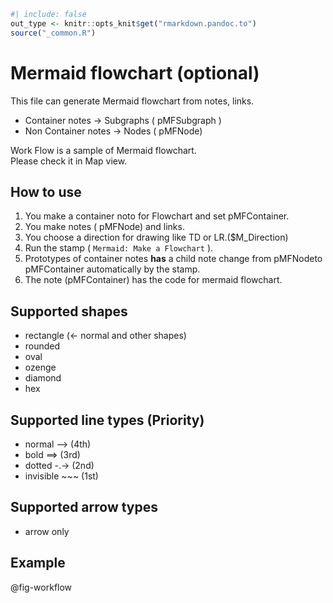 ```r
#| include: false
out_type <- knitr::opts_knit$get("rmarkdown.pandoc.to")
source("_common.R")
```
# Mermaid flowchart (optional) {#sec-mermaid-flowchart }

This file can generate Mermaid flowchart from notes, links.

* Container notes -> Subgraphs ( pMFSubgraph )
* Non Container notes -> Nodes ( pMFNode)

Work Flow is a sample of Mermaid flowchart.  
Please check it in Map view.



## How to use { #sec-how-to-use }

1. You make a container noto for Flowchart and set pMFContainer.
2. You make notes ( pMFNode) and links. 
3. You choose a direction for drawing like TD or LR.($M_Direction)
4. Run the stamp ( `Mermaid: Make a Flowchart` ).
5. Prototypes of container notes **has** a child note change from pMFNodeto pMFContainer automatically by the stamp.
6. The note (pMFContainer) has the code for mermaid flowchart.



## Supported shapes { #sec-supported-shapes }
* rectangle (<- normal and other shapes)
* rounded
* oval
* ozenge
* diamond
* hex



## Supported line types (Priority) { #sec-supported-line-types-priority }
* normal 	 -->			(4th)
* bold     	 ==>			(3rd)
* dotted  	 -.->		    (2nd)
* invisible	 ~~~		   	(1st)



## Supported arrow types { #sec-supported-arrow-types }
* arrow only 



## Example { #sec-example }
@fig-workflow



